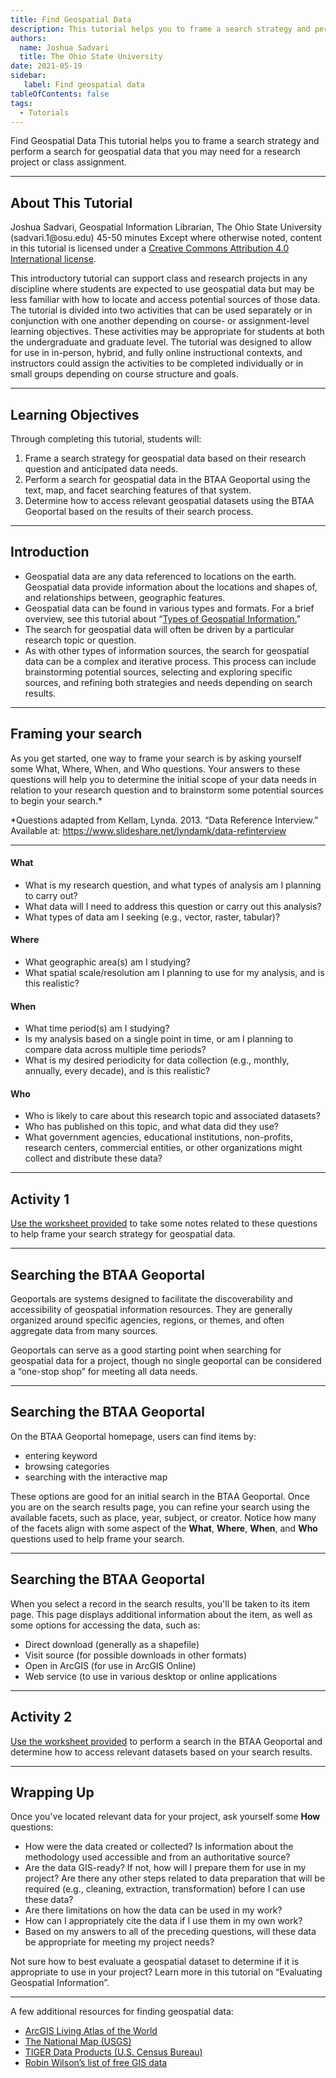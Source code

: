 ```yaml
---
title: Find Geospatial Data
description: This tutorial helps you to frame a search strategy and perform a search for geospatial data that you may need for a research project or class assignment.
authors:
  name: Joshua Sadvari
  title: The Ohio State University
date: 2021-05-19
sidebar:
   label: Find geospatial data
tableOfContents: false
tags:
  - Tutorials
---
```




<Slideshow>

<CoverSlide>
  <span slot="title">Find Geospatial Data</span>
  <span slot="subtitle">This tutorial helps you to frame a search strategy and perform a search for geospatial data that you may need for a research project or class assignment.</span>
</CoverSlide>

---

## About This Tutorial

<MetadataBlock>
  <Fragment slot="author">
    Joshua Sadvari, Geospatial Information Librarian, The Ohio State University (sadvari.1@osu.edu)
  </Fragment>
  <Fragment slot="time">
    45-50 minutes
  </Fragment>
  <Fragment slot="license">
    Except where otherwise noted, content in this tutorial is licensed under a <a href="https://creativecommons.org/licenses/by/4.0/">Creative Commons Attribution 4.0 International license</a>.
  </Fragment>
  
This introductory tutorial can support class and research projects in any discipline where students are expected to use geospatial data but may be less familiar with how to locate and access potential sources of those data. The tutorial is divided into two activities that can be used separately or in conjunction with one another depending on course- or assignment-level learning objectives. These activities may be appropriate for students at both the undergraduate and graduate level. The tutorial was designed to allow for use in in-person, hybrid, and fully online instructional contexts, and instructors could assign the activities to be completed individually or in small groups depending on course structure and goals.
</MetadataBlock>

---

## Learning Objectives

Through completing this tutorial, students will:

1. Frame a search strategy for geospatial data based on their research question and anticipated data needs.
2. Perform a search for geospatial data in the BTAA Geoportal using the text, map, and facet searching features of that system.
3. Determine how to access relevant geospatial datasets using the BTAA Geoportal based on the results of their search process.
---

## Introduction

* Geospatial data are any data referenced to locations on the earth. Geospatial data provide information about the locations and shapes of, and relationships between, geographic features.
* Geospatial data can be found in various types and formats. For a brief overview, see this tutorial about “[Types of Geospatial Information.](/tutorials/01_types-of-geospatial-information)”
* The search for geospatial data will often be driven by a particular research topic or question.
* As with other types of information sources, the search for geospatial data can be a complex and iterative process. This process can include brainstorming potential sources, selecting and exploring specific sources, and refining both strategies and needs depending on search results.
---

## Framing your search

As you get started, one way to frame your search is by asking yourself some What, Where, When, and Who questions. Your answers to these questions will help you to determine the initial scope of your data needs in relation to your research question and to brainstorm some potential sources to begin your search.*

*Questions adapted from Kellam, Lynda. 2013. “Data Reference Interview.” Available at: https://www.slideshare.net/lyndamk/data-refinterview

---

#### What

* What is my research question, and what types of analysis am I planning to carry out?
* What data will I need to address this question or carry out this analysis?
* What types of data am I seeking (e.g., vector, raster, tabular)?

#### Where

* What geographic area(s) am I studying?
* What spatial scale/resolution am I planning to use for my analysis, and is this realistic?

#### When

* What time period(s) am I studying?
* Is my analysis based on a single point in time, or am I planning to compare data across multiple time periods?
* What is my desired periodicity for data collection (e.g., monthly, annually, every decade), and is this realistic?

#### Who

* Who is likely to care about this research topic and associated datasets?
* Who has published on this topic, and what data did they use?
* What government agencies, educational institutions, non-profits, research centers, commercial entities, or other organizations might collect and distribute these data?

---

## Activity 1

[Use the worksheet provided](/documents/FindingGeospatialData.pdf) to take some notes related to these questions to help frame your search strategy for geospatial data.

---

## Searching the BTAA Geoportal

Geoportals are systems designed to facilitate the discoverability and accessibility of geospatial information resources. They are generally organized around specific agencies, regions, or themes, and often aggregate data from many sources.

Geoportals can serve as a good starting point when searching for geospatial data for a project, though no single geoportal can be considered a “one-stop shop” for meeting all data needs.

---

## Searching the BTAA Geoportal

On the BTAA Geoportal homepage, users can find items by:

* entering keyword
* browsing categories
* searching with the interactive map

These options are good for an initial search in the BTAA Geoportal. Once you are on the search results page, you can refine your search using the available facets, such as place, year, subject, or creator.
Notice how many of the facets align with some aspect of the **What**, **Where**, **When**, and **Who** questions used to help frame your search.

---

## Searching the BTAA Geoportal

When you select a record in the search results, you'll be taken to its item page. This page displays additional information about the item, as well as some options for accessing the data, such as:

* Direct download (generally as a shapefile)
* Visit source (for possible downloads in other formats)
* Open in ArcGIS (for use in ArcGIS Online)
* Web service (to use in various desktop or online applications

---

## Activity 2

[Use the worksheet provided](/documents/EvaluatingGeospatialData.pdf) to perform a search in the BTAA Geoportal and determine how to access relevant datasets based on your search results.

---

## Wrapping Up

Once you've located relevant data for your project, ask yourself some **How** questions:

* How were the data created or collected? Is information about the methodology used accessible and from an authoritative source?
* Are the data GIS-ready? If not, how will I prepare them for use in my project? Are there any other steps related to data preparation that will be required (e.g., cleaning, extraction, transformation) before I can use these data?
* Are there limitations on how the data can be used in my work?
* How can I appropriately cite the data if I use them in my own work?
* Based on my answers to all of the preceding questions, will these data be appropriate for meeting my project needs?


Not sure how to best evaluate a geospatial dataset to determine if it is appropriate to use in your project? Learn more in this tutorial on “Evaluating Geospatial Information”.

---

A few additional resources for finding geospatial data:

* [ArcGIS Living Atlas of the World](https://livingatlas.arcgis.com/en/home/)
* [The National Map (USGS)](https://www.usgs.gov/core-science-systems/ngp/tnm-delivery/)
* [TIGER Data Products (U.S. Census Bureau)](https://www.census.gov/programs-surveys/geography/guidance/tiger-data-products-guide.html)
* [Robin Wilson’s list of free GIS data](http://freegisdata.rtwilson.com/#home)


</Slideshow>